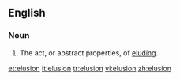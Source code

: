 ==English==
===Noun===
{{en-noun|s|-}}
# The act, or abstract properties, of [[elude|elud]]ing.

[[et:elusion]]
[[it:elusion]]
[[tr:elusion]]
[[vi:elusion]]
[[zh:elusion]]